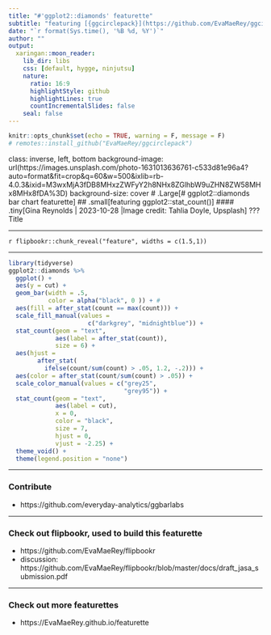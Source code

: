 ```yaml
---
title: "#'ggplot2::diamonds' featurette"
subtitle: "featuring [{ggcirclepack}](https://github.com/EvaMaeRey/ggcirclepack) which is experimental"
date: "`r format(Sys.time(), '%B %d, %Y')`"
author: ""
output:
  xaringan::moon_reader:
    lib_dir: libs
    css: [default, hygge, ninjutsu]
    nature:
      ratio: 16:9
      highlightStyle: github
      highlightLines: true
      countIncrementalSlides: false
    seal: false
---
```





```r
knitr::opts_chunk$set(echo = TRUE, warning = F, message = F)
# remotes::install_github("EvaMaeRey/ggcirclepack")
```

class: inverse, left, bottom
background-image: url(https://images.unsplash.com/photo-1631013636761-c533d81e96a4?auto=format&fit=crop&q=60&w=500&ixlib=rb-4.0.3&ixid=M3wxMjA3fDB8MHxzZWFyY2h8NHx8ZGlhbW9uZHN8ZW58MHx8MHx8fDA%3D)
background-size: cover
# .Large[# ggplot2::diamonds bar chart featurette]
## .small[featuring ggplot2::stat_count()]
#### .tiny[Gina Reynolds | 2023-10-28 |Image credit: Tahlia Doyle, Upsplash]
???
Title 



---


`r flipbookr::chunk_reveal("feature", widths = c(1.5,1))`

---

```r
library(tidyverse)
ggplot2::diamonds %>%
  ggplot() +
  aes(y = cut) +
  geom_bar(width = .5, 
           color = alpha("black", 0 )) + # 
  aes(fill = after_stat(count == max(count))) +
  scale_fill_manual(values = 
                      c("darkgrey", "midnightblue")) + 
  stat_count(geom = "text",
             aes(label = after_stat(count)),
             size = 6) +
  aes(hjust = 
        after_stat(
          ifelse(count/sum(count) > .05, 1.2, -.2))) + 
  aes(color = after_stat(count/sum(count) > .05)) +
  scale_color_manual(values = c("grey25",
                                "grey95")) +
  stat_count(geom = "text",
             aes(label = cut),
             x = 0, 
             color = "black", 
             size = 7,
             hjust = 0, 
             vjust = -2.25) +
  theme_void() +
  theme(legend.position = "none") 
```


---

### Contribute

- https://github.com/everyday-analytics/ggbarlabs



---

### Check out flipbookr, used to build this featurette

- https://github.com/EvaMaeRey/flipbookr
- discussion: https://github.com/EvaMaeRey/flipbookr/blob/master/docs/draft_jasa_submission.pdf 

---

### Check out more featurettes

- https://EvaMaeRey.github.io/featurette

